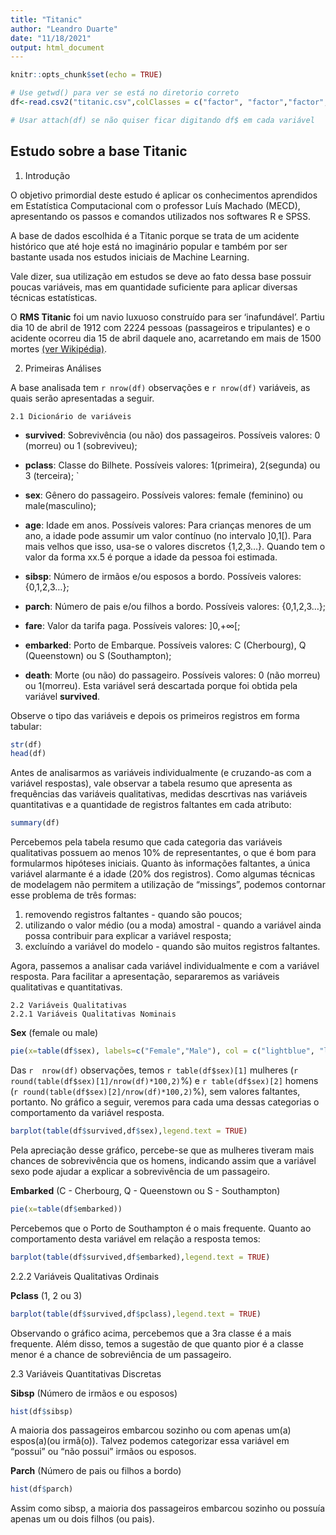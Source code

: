 ```yaml
---
title: "Titanic"
author: "Leandro Duarte"
date: "11/18/2021"
output: html_document
---
```


```r
knitr::opts_chunk$set(echo = TRUE)
```
```r
# Use getwd() para ver se está no diretorio correto
df<-read.csv2("titanic.csv",colClasses = c("factor", "factor","factor","numeric","integer","integer","numeric", "factor","factor")) #Como importei a base

# Usar attach(df) se não quiser ficar digitando df$ em cada variável

```
## Estudo sobre a base Titanic

1. Introdução

O objetivo primordial deste estudo é aplicar os conhecimentos aprendidos em Estatística Computacional com o professor Luís Machado (MECD), apresentando os passos e comandos utilizados nos softwares R e SPSS.

A base de dados escolhida é a Titanic porque se trata de um acidente histórico que até hoje está no imaginário popular e também por ser bastante usada nos estudos iniciais de Machine Learning.

Vale dizer, sua utilização em estudos se deve ao fato dessa base possuir poucas variáveis, mas em quantidade suficiente para aplicar diversas técnicas estatísticas.

O **RMS Titanic** foi um navio luxuoso construído para ser 'inafundável'. Partiu dia 10 de abril de 1912 com 2224 pessoas (passageiros e tripulantes) e o acidente ocorreu dia 15 de abril daquele ano, acarretando em mais de 1500 mortes [(ver Wikipédia)](https://en.wikipedia.org/wiki/Titanic).

2. Primeiras Análises

A base analisada tem `r nrow(df)` observações e `r nrow(df)` variáveis, as quais serão apresentadas a seguir.

    2.1 Dicionário de variáveis

+ **survived**: Sobrevivência (ou não) dos passageiros. Possíveis valores: 0 (morreu) ou 1 (sobreviveu);

+ **pclass**: Classe do Bilhete. Possíveis valores: 1(primeira), 2(segunda) ou 3 (terceira);
`
+ **sex**: Gênero do passageiro. Possíveis valores: female (feminino) ou male(masculino);

+ **age**: Idade em anos. Possíveis valores: Para crianças menores de um ano, a idade pode assumir um valor contínuo (no intervalo  ]0,1[). Para mais velhos que isso, usa-se o valores discretos  {1,2,3...}. Quando tem o valor da forma xx.5 é porque a idade da pessoa foi estimada.

+ **sibsp**: Número de irmãos e/ou esposos a bordo. Possíveis valores: {0,1,2,3...};

+ **parch**: Número de pais e/ou filhos a bordo. Possíveis valores: {0,1,2,3...};

+ **fare**: Valor da tarifa paga. Possíveis valores: ]0,+∞[;

+ **embarked**: Porto de Embarque. Possíveis valores: C (Cherbourg), Q (Queenstown) ou S (Southampton);

+ **death**: Morte (ou não) do passageiro. Possíveis valores: 0 (não morreu) ou 1(morreu). Esta variável será descartada porque foi obtida pela variável **survived**.

Observe o tipo das variáveis e depois os primeiros registros em forma tabular:

```r
str(df)
head(df)
```

Antes de analisarmos as variáveis individualmente (e cruzando-as com a variável respostas), vale observar a tabela resumo que apresenta as frequências das variáveis qualitativas, medidas descrtivas nas variáveis quantitativas e a quantidade de registros faltantes em cada atributo:

```r
summary(df)
```

Percebemos pela tabela resumo que cada categoria das variáveis qualitativas possuem ao menos 10% de representantes, o que é bom para formularmos hipóteses iniciais.
Quanto às informações faltantes, a única variável alarmante é a idade (20% dos registros). Como algumas técnicas de modelagem não permitem a utilização de "missings", podemos contornar esse problema de três formas:

1. removendo registros faltantes - quando são poucos;
2. utilizando o valor médio (ou a moda) amostral - quando a variável ainda possa contribuir para explicar a variável resposta;
3. excluíndo a variável do modelo - quando são muitos registros faltantes.

Agora, passemos a analisar cada variável individualmente e com a variável resposta. Para facilitar a apresentação, separaremos as variáveis qualitativas e quantitativas.

    2.2 Variáveis Qualitativas
    2.2.1 Variáveis Qualitativas Nominais
    
**Sex** (female ou male)

```r
pie(x=table(df$sex), labels=c("Female","Male"), col = c("lightblue", "lightgreen"))
```

Das `r  nrow(df)` observações, temos `r table(df$sex)[1]` mulheres (`r round(table(df$sex)[1]/nrow(df)*100,2)`%) e
`r table(df$sex)[2]` homens (`r round(table(df$sex)[2]/nrow(df)*100,2)`%), sem
valores faltantes, portanto.
No gráfico a seguir, veremos para cada uma dessas categorias o comportamento da variável resposta.


```r
barplot(table(df$survived,df$sex),legend.text = TRUE)

```

Pela apreciação desse gráfico, percebe-se que as mulheres tiveram mais chances de sobrevivência que os homens, indicando assim que a variável sexo pode ajudar a explicar a sobrevivência de um passageiro.

**Embarked** (C - Cherbourg, Q - Queenstown ou S - Southampton)

```r
pie(x=table(df$embarked))

```

Percebemos que o Porto de Southampton é o mais frequente. Quanto ao comportamento desta variável em relação a resposta temos:

```r
barplot(table(df$survived,df$embarked),legend.text = TRUE)

```

2.2.2 Variáveis Qualitativas Ordinais

**Pclass** (1, 2 ou 3)

```r
barplot(table(df$survived,df$pclass),legend.text = TRUE)
```

Observando o gráfico acima, percebemos que a 3ra classe é a mais frequente. Além disso, temos a sugestão de que quanto pior é a classe menor é a chance de sobreviência de um passageiro.

2.3 Variáveis Quantitativas Discretas

**Sibsp** (Número de irmãos e ou esposos)

```r
hist(df$sibsp)
```

A maioria dos passageiros embarcou sozinho ou com apenas um(a) espos(a)(ou irmã(o)). Talvez podemos categorizar essa variável em "possui" ou "não possui" irmãos ou esposos.

**Parch** (Número de pais ou filhos a bordo)

```r
hist(df$parch)
```

Assim como sibsp, a maioria dos passageiros embarcou sozinho ou possuía apenas um ou dois filhos (ou pais).